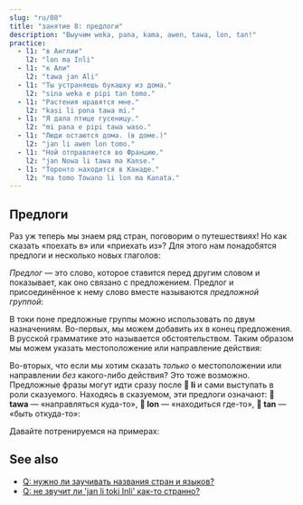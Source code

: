 ```yaml
---
slug: "ru/08"
title: "занятие 8: предлоги"
description: "Выучим weka, pana, kama, awen, tawa, lon, tan!"
practice:
  - l1: "в Англии"
    l2: "lon ma Inli"
  - l1: "к Али"
    l2: "tawa jan Ali"
  - l1: "Ты устраняешь букашку из дома."
    l2: "sina weka e pipi tan tomo."
  - l1: "Растения нравятся мне."
    l2: "kasi li pona tawa mi."
  - l1: "Я дала птице гусеницу."
    l2: "mi pana e pipi tawa waso."
  - l1: "Люди остаются дома. (в доме.)"
    l2: "jan li awen lon tomo."
  - l1: "Ной отправляется во Францию."
    l2: "jan Nowa li tawa ma Kanse."
  - l1: "Торонто находится в Канаде."
    l2: "ma tomo Towano li lon ma Kanata."
---
```



## Предлоги

Раз уж теперь мы знаем ряд стран, поговорим о путешествиях! Но как сказать «поехать в» или «приехать из»? Для этого нам понадобятся предлоги и несколько новых глаголов:

<List>
  <Word sl="weka" m="избавиться, уйти; отсутствующий, прочь" />
  <Word sl="pana" m="давать, класть" />
  <Word sl="kama" m="приходить, прибывать" />
  <Word sl="awen" m="оставаться, защищать" />
  <Word sl="tawa" m="к (кому-то, чему-то)" />
  <Word sl="lon" m="в, на (чём-то)" />
  <Word sl="tan" m="из, от, по причине (кого-то, чего-то)" />
</List>

_Предлог_ — это слово, которое ставится перед другим словом и показывает, как оно связано с предложением. Предлог и присоединённое к нему слово вместе называются _предложной группой_:

<List>
  <Word sl="tawa soweli" m="к животному" />
  <Word sl="lon ma" m="на земле, в стране" />
  <Word sl="tan tomo" m="из дома" />
</List>

В токи поне предложные группы можно использовать по двум назначениям. Во-первых, мы можем добавить их в конец предложения. В русской грамматике это называется обстоятельством. Таким образом мы можем указать местоположение или направление действия:

<List>
  <Sentence sl="mi pana e waso tawa kasi." m="Я посадил птицу на дерево." />
  <Sentence sl="waso li awen lon kasi." m="Птица остаётся на дереве." />
  <Sentence
    sl="sina weka e waso tan kasi."
    m="Ты убрала птицу с дерева."
  />
</List>

Во-вторых, что если мы хотим сказать _только_ о местоположении или направлении _без_ какого-либо действия? Это тоже возможно. Предложные фразы могут идти сразу после **󱤧 li** и сами выступать в роли сказуемого. Находясь в сказуемом, эти предлоги означают: **󱥩 tawa** — «направляться куда-то», **󱤬 lon** — «находиться где-то», **󱥧 tan** — «быть откуда-то»:

<List>
  <Sentence sl="jan Ema li tawa ma Nijon." m="Эмма едет в Японию." />
  <Sentence sl="jan Nina li lon ma Lusi." m="Нина находится в России." />
  <Sentence sl="jan Mili li tan ma Kanse." m="Милли из Франции." />
</List>

Давайте потренируемся на примерах:

<List>
  <Sentence
    sl="mi tawa ma kasi."
    m="Я иду в растительную местность.<br />(Может быть лес, луг, подобное зелёное место.)"
  />
  <Sentence
    sl="sona li weka tan mi."
    m="Знание ушло от меня.<br />(Я забыла.)"
  />
  <Sentence
    sl="soweli suwi li pona tawa mi."
    m="Милые животные — это хорошо мне.<br />(Мне нравятся милые животные.)"
  />
  <Sentence sl="jan Nowa li toki tawa jan Ema." m="Ной говорит Эмме." />
  <Sentence
    sl="jan li toki Tosi lon ma Tosi."
    m="Люди говорят по-немецки в Германии."
  />
</List>

<Practice exercises={frontmatter.practice} client:load />

## See also
* [Q: нужно ли заучивать названия стран и языков?](/ru/languages-countries)
* [Q: не звучит ли 'jan li toki Inli' как-то странно?](/ru/named-verbs)
